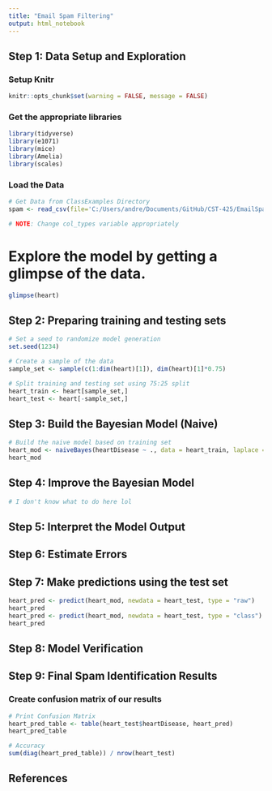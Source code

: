 ```yaml
---
title: "Email Spam Filtering"
output: html_notebook
---
```


## Step 1: Data Setup and Exploration

### Setup Knitr
```r
knitr::opts_chunk$set(warning = FALSE, message = FALSE)
```

### Get the appropriate libraries
```r
library(tidyverse)
library(e1071)
library(mice)
library(Amelia)
library(scales)
```

### Load the Data
```r
# Get Data from ClassExamples Directory
spam <- read_csv(file='C:/Users/andre/Documents/GitHub/CST-425/EmailSpamFiltering/completeSpamAssassin.csv', col_types = "nffnnffnfnfnff")

# NOTE: Change col_types variable appropriately
```

# Explore the model by getting a glimpse of the data.
```r
glimpse(heart)
```


## Step 2: Preparing training and testing sets
```r
# Set a seed to randomize model generation
set.seed(1234)

# Create a sample of the data
sample_set <- sample(c(1:dim(heart)[1]), dim(heart)[1]*0.75)

# Split training and testing set using 75:25 split
heart_train <- heart[sample_set,]
heart_test <- heart[-sample_set,]
```

## Step 3: Build the Bayesian Model (Naive)
```r
# Build the naive model based on training set
heart_mod <- naiveBayes(heartDisease ~ ., data = heart_train, laplace = 1)
heart_mod
```

## Step 4: Improve the Bayesian Model
```r
# I don't know what to do here lol
```

## Step 5: Interpret the Model Output


## Step 6: Estimate Errors


## Step 7: Make predictions using the test set
```r
heart_pred <- predict(heart_mod, newdata = heart_test, type = "raw")
heart_pred
heart_pred <- predict(heart_mod, newdata = heart_test, type = "class")
heart_pred
```

## Step 8: Model Verification


## Step 9: Final Spam Identification Results

### Create confusion matrix of our results
```r
# Print Confusion Matrix
heart_pred_table <- table(heart_test$heartDisease, heart_pred)
heart_pred_table

# Accuracy
sum(diag(heart_pred_table)) / nrow(heart_test)
```


## References